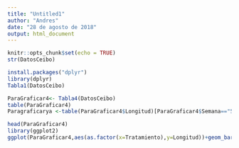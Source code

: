 ```yaml
---
title: "Untitled1"
author: "Andres"
date: "28 de agosto de 2018"
output: html_document
---
```


```r
knitr::opts_chunk$set(echo = TRUE)
str(DatosCeibo)

install.packages("dplyr")
library(dplyr)
Tabla1(DatosCeibo)

ParaGraficar4<- Tabla4(DatosCeibo)
table(ParaGraficar4)
Paragraficarya <-table(ParaGraficar4$Longitud)[ParaGraficar4$Semana=="5"] 

head(ParaGraficar4)
library(ggplot2)
ggplot(ParaGraficar4,aes(as.factor(x=Tratamiento),y=Longitud))+geom_bar(stat="identity",width = 0.8,fill=)+scale_x_discrete(breaks=c("0","5","10","50","70","100","200","300","400","500"))+  scale_x_discrete(expand = expand_scale(add = 2))

  
  
```

